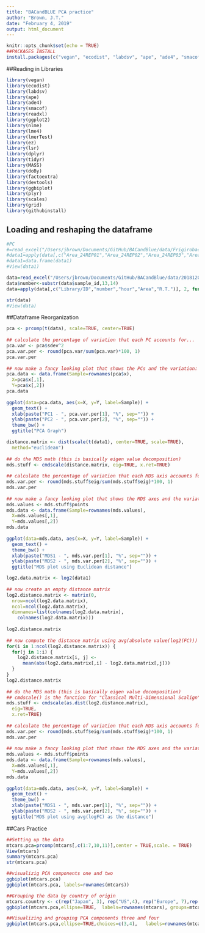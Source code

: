 ```yaml
---
title: "BACandBLUE PCA practice"
author: "Brown, J.T."
date: "February 4, 2019"
output: html_document
---
```


```r
knitr::opts_chunk$set(echo = TRUE)
##PACKAGES INSTALL
install.packages(c("vegan", "ecodist", "labdsv", "ape", "ade4", "smacof"))

```

##Reading in Libraries  
```r
library(vegan)
library(ecodist)
library(labdsv)
library(ape)
library(ade4)
library(smacof)
library(readxl)
library(ggplot2)
library(nlme)
library(lme4)
library(lmerTest)
library(ez)
library(lsr)
library(dplyr)
library(tidyr)
library(MASS)
library(doBy)
library(factoextra)
library(devtools)
library(ggbiplot)
library(plyr)
library(scales)
library(grid)
library(githubinstall)
```
## Loading and reshaping the dataframe
```r
#PC
#=read_excel("/Users/jbrown/Documents/GitHub/BACandBlue/data/Frigirobactrium faeni.xlsx",sheet = "24H_Frigirobactrium faeni")
#data1=apply(data[,c("Area_24REP01","Area_24REP02","Area_24REP03","Area_24REP04","Area_24REP05","Area_24CTRL01","Area_24BLANK01","Area_24EMPTY01","R.T.","R.T.__1","R.T.__2","R.T.__3","R.T.__4","R.T.__5","R.T.__6","R.T.__7")], 2, function(x){replace(x, is.na(x), 0)})
#data1=data.frame(data1)
#View(data1)

data=read_excel("/Users/jbrown/Documents/GitHub/BACandBlue/data/20181209_Frigirobactrium faeni.xlsx",sheet = "Frigirobactrium faeni")
data$number<-substr(data$sample_id,13,14)
data=apply(data[,c("Library/ID","number","hour","Area","R.T.")], 2, function(x){replace(x, is.na(x), 0)})

str(data)
#View(data)
```

##Dataframe Reorganization
```r
pca <- prcomp(t(data), scale=TRUE, center=TRUE) 
 
## calculate the percentage of variation that each PC accounts for...
pca.var <- pca$sdev^2
pca.var.per <- round(pca.var/sum(pca.var)*100, 1)
pca.var.per
 
## now make a fancy looking plot that shows the PCs and the variation:
pca.data <- data.frame(Sample=rownames(pca$x),
  X=pca$x[,1],
  Y=pca$x[,2])
pca.data
 
ggplot(data=pca.data, aes(x=X, y=Y, label=Sample)) +
  geom_text() +
  xlab(paste("PC1 - ", pca.var.per[1], "%", sep="")) +
  ylab(paste("PC2 - ", pca.var.per[2], "%", sep="")) +
  theme_bw() +
  ggtitle("PCA Graph")

distance.matrix <- dist(scale(t(data1), center=TRUE, scale=TRUE),
  method="euclidean")
 
## do the MDS math (this is basically eigen value decomposition)
mds.stuff <- cmdscale(distance.matrix, eig=TRUE, x.ret=TRUE)
 
## calculate the percentage of variation that each MDS axis accounts for...
mds.var.per <- round(mds.stuff$eig/sum(mds.stuff$eig)*100, 1)
mds.var.per
 
## now make a fancy looking plot that shows the MDS axes and the variation:
mds.values <- mds.stuff$points
mds.data <- data.frame(Sample=rownames(mds.values),
  X=mds.values[,1],
  Y=mds.values[,2])
mds.data
 
ggplot(data=mds.data, aes(x=X, y=Y, label=Sample)) +
  geom_text() +
  theme_bw() +
  xlab(paste("MDS1 - ", mds.var.per[1], "%", sep="")) +
  ylab(paste("MDS2 - ", mds.var.per[2], "%", sep="")) +
  ggtitle("MDS plot using Euclidean distance")

log2.data.matrix <- log2(data1)
 
## now create an empty distance matrix
log2.distance.matrix <- matrix(0,
  nrow=ncol(log2.data.matrix),
  ncol=ncol(log2.data.matrix),
  dimnames=list(colnames(log2.data.matrix),
    colnames(log2.data.matrix)))
 
log2.distance.matrix
 
## now compute the distance matrix using avg(absolute value(log2(FC)))
for(i in 1:ncol(log2.distance.matrix)) {
  for(j in 1:i) {
    log2.distance.matrix[i, j] <-
      mean(abs(log2.data.matrix[,i] - log2.data.matrix[,j]))
  }
}
log2.distance.matrix
 
## do the MDS math (this is basically eigen value decomposition)
## cmdscale() is the function for "Classical Multi-Dimensional Scalign"
mds.stuff <- cmdscale(as.dist(log2.distance.matrix),
  eig=TRUE,
  x.ret=TRUE)
 
## calculate the percentage of variation that each MDS axis accounts for...
mds.var.per <- round(mds.stuff$eig/sum(mds.stuff$eig)*100, 1)
mds.var.per
 
## now make a fancy looking plot that shows the MDS axes and the variation:
mds.values <- mds.stuff$points
mds.data <- data.frame(Sample=rownames(mds.values),
  X=mds.values[,1],
  Y=mds.values[,2])
mds.data
 
ggplot(data=mds.data, aes(x=X, y=Y, label=Sample)) +
  geom_text() +
  theme_bw() +
  xlab(paste("MDS1 - ", mds.var.per[1], "%", sep="")) +
  ylab(paste("MDS2 - ", mds.var.per[2], "%", sep="")) +
  ggtitle("MDS plot using avg(logFC) as the distance")

```

##Cars Practice
```r
##Setting up the data
mtcars.pca=prcomp(mtcars[,c(1:7,10,11)],center = TRUE,scale. = TRUE)
View(mtcars)
summary(mtcars.pca)
str(mtcars.pca)

##visualizig PCA components one and two
ggbiplot(mtcars.pca)
ggbiplot(mtcars.pca, labels=rownames(mtcars))

##Grouping the data by country of origin
mtcars.country <- c(rep("Japan", 3), rep("US",4), rep("Europe", 7),rep("US",3), "Europe", rep("Japan", 3), rep("US",4), rep("Europe", 3), "US", rep("Europe", 3))
ggbiplot(mtcars.pca,ellipse=TRUE,  labels=rownames(mtcars), groups=mtcars.country)

##Visualizing and grouping PCA components three and four
ggbiplot(mtcars.pca,ellipse=TRUE,choices=c(3,4),   labels=rownames(mtcars), groups=mtcars.country)
```